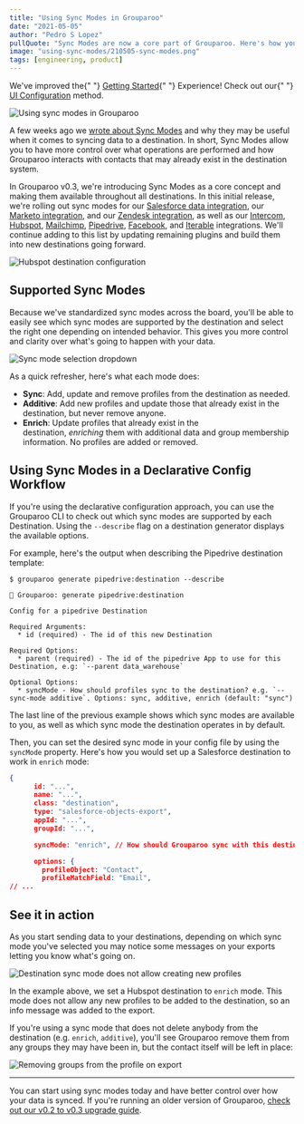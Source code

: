 ```yaml
---
title: "Using Sync Modes in Grouparoo"
date: "2021-05-05"
author: "Pedro S Lopez"
pullQuote: "Sync Modes are now a core part of Grouparoo. Here's how you can use them to better control how your data is synced to destinations."
image: "using-sync-modes/210505-sync-modes.png"
tags: [engineering, product]
---
```


<Alert variant="warning">
  We've improved the{" "}
  <a href="https://www.grouparoo.com/docs/getting-started">Getting Started</a>{" "}
  Experience! Check out our{" "}
  <a href="https://www.grouparoo.com/docs/config">UI Configuration</a> method.
</Alert>

<Image
  centered
  alt="Using sync modes in Grouparoo"
  src="using-sync-modes/210505-sync-modes.png"
  width={1650}
  height={866}
/>

A few weeks ago we [wrote about Sync Modes](/blog/sync-modes) and why they may be useful when it comes to syncing data to a destination. In short, Sync Modes allow you to have more control over what operations are performed and how Grouparoo interacts with contacts that may already exist in the destination system.

In Grouparoo v0.3, we're introducing Sync Modes as a core concept and making them available throughout all destinations. In this initial release, we're rolling out sync modes for our [Salesforce data integration](/integrations/destinations/salesforce), our [Marketo integration](/integrations/destinations/marketo), and our [Zendesk integration](/integrations/destinations/zendesk), as well as our
[Intercom](/integrations/destinations/intercom), [Hubspot](/integrations/destinations/hubspot), [Mailchimp](/integrations/destinations/mailchimp), [Pipedrive](/integrations/destinations/pipedrive), [Facebook](/integrations/destinations/facebook), and [Iterable](/integrations/destinations/iterable) integrations. We'll continue adding to this list by updating remaining plugins and build them into new destinations going forward.

<Image
  centered
  alt="Hubspot destination configuration"
  src="using-sync-modes/hubspot-destination-config.png"
  width={1630}
  height={996}
/>

## Supported Sync Modes

Because we've standardized sync modes across the board, you'll be able to easily see which sync modes are supported by the destination and select the right one depending on intended behavior. This gives you more control and clarity over what's going to happen with your data.

<Image
  centered
  alt="Sync mode selection dropdown"
  src="using-sync-modes/sync-mode-select.png"
  width={1228}
  height={250}
/>

As a quick refresher, here's what each mode does:

- **Sync**: Add, update and remove profiles from the destination as needed.
- **Additive**: Add new profiles and update those that already exist in the destination, but never remove anyone.
- **Enrich**: Update profiles that already exist in the destination, *enriching* them with additional data and group membership information. No profiles are added or removed.

## Using Sync Modes in a Declarative Config Workflow

If you're using the declarative configuration approach, you can use the Grouparoo CLI to check out which sync modes are supported by each Destination. Using the `--describe` flag on a destination generator displays the available options.

For example, here's the output when describing the Pipedrive destination template:

```
$ grouparoo generate pipedrive:destination --describe

🦘 Grouparoo: generate pipedrive:destination

Config for a pipedrive Destination

Required Arguments:
  * id (required) - The id of this new Destination

Required Options:
  * parent (required) - The id of the pipedrive App to use for this Destination, e.g: `--parent data_warehouse`

Optional Options:
  * syncMode - How should profiles sync to the destination? e.g. `--sync-mode additive`. Options: sync, additive, enrich (default: "sync")
```

The last line of the previous example shows which sync modes are available to you, as well as which sync mode the destination operates in by default.

Then, you can set the desired sync mode in your config file by using the `syncMode` property. Here's how you would set up a Salesforce destination to work in `enrich` mode:

```json
{
      id: "...",
      name: "...",
      class: "destination",
      type: "salesforce-objects-export",
      appId: "...",
      groupId: "...",

      syncMode: "enrich", // How should Grouparoo sync with this destination? Options: "sync", "additive", "enrich"

      options: {
        profileObject: "Contact",
        profileMatchField: "Email",
// ...
```

## See it in action

As you start sending data to your destinations, depending on which sync mode you've selected you may notice some messages on your exports letting you know what's going on.

<Image
  centered
  alt="Destination sync mode does not allow creating new profiles"
  src="using-sync-modes/export-no-create.png"
  width={1009}
  height={295}
/>

In the example above, we set a Hubspot destination to `enrich` mode. This mode does not allow any new profiles to be added to the destination, so an info message was added to the export.

If you're using a sync mode that does not delete anybody from the destination (e.g. `enrich`, `additive`), you'll see Grouparoo remove them from any groups they may have been in, but the contact itself will be left in place:

<Image
  centered
  alt="Removing groups from the profile on export"
  src="using-sync-modes/remove-groups.png"
  width={2343}
  height={295}
/>

---

You can start using sync modes today and have better control over how your data is synced. If you're running an older version of Grouparoo, [check out our v0.2 to v0.3 upgrade guide](/docs/support/upgrading-grouparoo/v02-v03).
